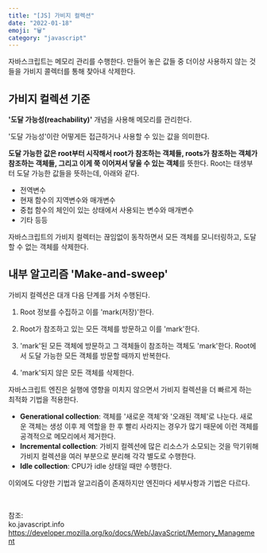 ```yaml
---
title: "[JS] 가비지 컬렉션" 
date: "2022-01-18"
emoji: "🗑"
category: "javascript"
---
```

자바스크립트는 메모리 관리를 수행한다. 만들어 놓은 값들 중 더이상 사용하지 않는 것들을 가비지 콜렉터를 통해 찾아내 삭제한다.
## 가비지 컬렉션 기준
**'도달 가능성(reachability)'** 개념을 사용해 메모리를 관리한다.

'도달 가능성'이란 어떻게든 접근하거나 사용할 수 있는 값을 의미한다.

**도달 가능한 값은 root부터 시작해서 root가 참조하는 객체들, roots가 참조하는 객체가 참조하는 객체들, 그리고 이게 쭉 이어져서 닿울 수 있는 객체**를 뜻한다.
Root는 태생부터 도달 가능한 값들을 뜻하는데, 아래와 같다.
- 전역변수
- 현재 함수의 지역변수와 매개변수
- 중첩 함수의 체인이 있는 상태에서 사용되는 변수와 매개변수
- 기타 등등

자바스크립트의 가비지 컬렉터는 끊임없이 동작하면서 모든 객체를 모니터링하고, 도달할 수 없는 객체를 삭제한다.

## 내부 알고리즘 'Make-and-sweep'
가비지 컬렉션은 대개 다음 단계를 거처 수행된다.
1. Root 정보를 수집하고 이를 'mark(저장)'한다.

2. Root가 참조하고 있는 모든 객체를 방문하고 이를 'mark'한다.

3. 'mark'된 모든 객체에 방문하고 그 객체들이 참조하는 객체도 'mark'한다. Root에서 도달 가능한 모든 객체를 방문할 때까지 반복한다.

4. 'mark'되지 않은 모든 객체를 삭제한다.

자바스크립트 엔진은 실행에 영향을 미치지 않으면서 가비지 컬렉션을 더 빠르게 하는 최적화 기법을 적용한다.
- **Generational collection**: 객체를 '새로운 객체'와 '오래된 객체'로 나눈다. 새로운 객체는 생성 이후 제 역할을 한 후 빨리 사라지는 경우가 많기 때문에
    이런 객체를 공격적으로 메모리에서 제거한다.
- **Incremental collection**: 가비지 컬렉션에 많은 리소스가 소모되는 것을 막기위해 가비지 컬렉션을 여러 부분으로 분리해 각각 별도로 수행한다.
- **Idle collection**: CPU가 idle 상태일 때만 수행한다.

이외에도 다양한 기법과 알고리즘이 존재하지만 엔진마다 세부사항과 기법은 다르다.

<br/>

참조:  
ko.javascript.info  
<https://developer.mozilla.org/ko/docs/Web/JavaScript/Memory_Management>